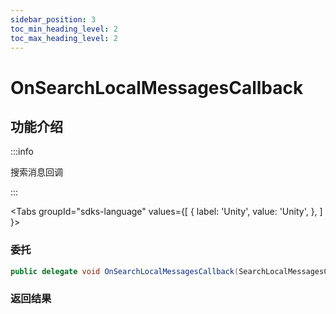 ```yaml
---
sidebar_position: 3
toc_min_heading_level: 2
toc_max_heading_level: 2
---
```


# OnSearchLocalMessagesCallback

## 功能介绍

:::info

搜索消息回调

:::

<Tabs
groupId="sdks-language"
values={[
{ label: 'Unity', value: 'Unity', },
]
}>

<TabItem value="Unity">

### 委托

```C# showLineNumbers
public delegate void OnSearchLocalMessagesCallback(SearchLocalMessagesCallback v, int errCode, string errMsg);
```

### 返回结果

</TabItem>

</Tabs>
